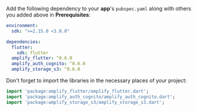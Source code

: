 Add the following dependency to your **app**'s `pubspec.yaml` along with others you added above in **Prerequisites**:

```yaml
environment:
  sdk: ">=2.15.0 <3.0.0"

dependencies:
  flutter:
    sdk: flutter
  amplify_flutter: ^0.6.0
  amplify_auth_cognito: ^0.6.0
  amplify_storage_s3: ^0.6.0
```

Don't forget to import the libraries in the necessary places of your project:

```dart
import 'package:amplify_flutter/amplify_flutter.dart';
import 'package:amplify_auth_cognito/amplify_auth_cognito.dart';
import 'package:amplify_storage_s3/amplify_storage_s3.dart';
```
